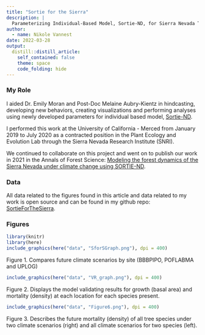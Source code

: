 ```yaml
---
title: "Sortie for the Sierra"
description: |
  Parameterizing Individual-Based Model, Sortie-ND, for Sierra Nevada Tree Species Growth and Mortality Under IPCC Climate Change Scenarios
author:
  - name: Nikole Vannest
date: 2022-03-28
output:
  distill::distill_article:
    self_contained: false
    theme: space
    code_folding: hide
---
```


### My Role
I aided Dr. Emily Moran and Post-Doc Melaine Aubry-Kientz in hindcasting, developing new behaviors, creating visualizations and performing analyses using newly developed parameters for individual based model, [Sortie-ND](http://www.sortie-nd.org/). 

I performed this work at the University of California - Merced from January 2019 to July 2020 as a contracted position in the Plant Ecology and Evolution Lab through the Sierra Nevada Research Institute (SNRI).

We continued to collaborate on this project and went on to publish our work in 2021 in the Annals of Forest Science: [Modeling the forest dynamics of the Sierra Nevada under climate change using SORTIE-ND](https://annforsci.biomedcentral.com/articles/10.1007/s13595-021-01074-z).

### Data
All data related to the figures found in this article and data related to my work is open source and can be found in my github repo: [SortieForTheSierra](https://github.com/nrvannest/SortieForTheSierra.git).

### Figures
  
```r
library(knitr)
library(here)
include_graphics(here("data", "SforSGraph.png"), dpi = 400)
```
  
Figure 1. Compares future climate scenarios by site (BBBPIPO, POFLABMA and UPLOG) 

  
```r
include_graphics(here("data", "VR_graph.png"), dpi = 400)
```
  
Figure 2. Displays the model validating results for growth (basal area) and mortality (density) at each location for each species present.  
 
  
```r
include_graphics(here("data", "Figure6.png"), dpi = 400)
```
  
Figure 3. Describes the future mortality (density) of all tree species under two climate scenarios (right) and all climate scenarios for two species (left). 
